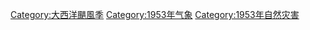 [[Category:大西洋颶風季|Category:大西洋颶風季]]
[[Category:1953年气象|Category:1953年气象]]
[[Category:1953年自然灾害|Category:1953年自然灾害]]